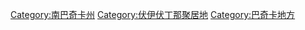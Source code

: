 [[Category:南巴奇卡州|Category:南巴奇卡州]]
[[Category:伏伊伏丁那聚居地|Category:伏伊伏丁那聚居地]]
[[Category:巴奇卡地方|Category:巴奇卡地方]]